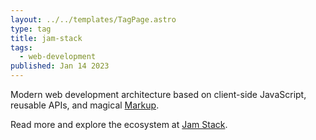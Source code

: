 ```yaml
---
layout: ../../templates/TagPage.astro
type: tag
title: jam-stack
tags:
  - web-development
published: Jan 14 2023
---
```


Modern web development architecture based on client-side JavaScript, reusable APIs, and magical [Markup](/tags/markdown).

Read more and explore the ecosystem at [Jam Stack](https://jamstack.org/).
